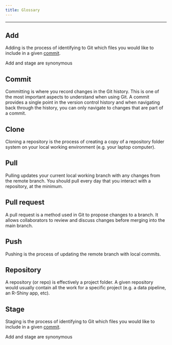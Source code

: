 ```yaml
---
title: Glossary
---
```


---

## Add

Adding is the process of identifying to Git which files you would like to include in a given [commit](glossary.html#commit).

::: callout-tip
Add and stage are synonymous
:::

## Commit

Committing is where you record changes in the Git history. This is one of the most important aspects to understand when using Git. A commit provides a single point in the version control history and when navigating back through the history, you can only navigate to changes that are part of a commit.

## Clone

Cloning a repository is the process of creating a copy of a repository folder system on your local working environment (e.g. your laptop computer).

## Pull

Pulling updates your current local working branch with any changes from the remote branch. You should pull every day that you interact with a repository, at the minimum. 

## Pull request 

A pull request is a method used in Git to propose changes to a branch. It allows collaborators to review and discuss changes before merging into the main branch. 

## Push

Pushing is the process of updating the remote branch with local commits. 

## Repository

A repository (or repo) is effectively a project folder. A given repository would usually contain all the work for a specific project (e.g. a data pipeline, an R-Shiny app, etc).

## Stage

Staging is the process of identifying to Git which files you would like to include in a given [commit](glossary.html#commit).

::: callout-tip
Add and stage are synonymous
:::
